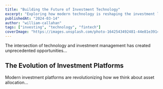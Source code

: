 ```yaml
---
title: "Building the Future of Investment Technology"
excerpt: "Exploring how modern technology is reshaping the investment landscape"
publishedAt: "2024-03-14"
author: "william-callahan"
tags: ["investing", "technology", "fintech"]
coverImage: "https://images.unsplash.com/photo-1642543492481-44e81e3914a7?auto=format&fit=crop&q=80"
---
```


The intersection of technology and investment management has created unprecedented opportunities...

## The Evolution of Investment Platforms

Modern investment platforms are revolutionizing how we think about asset allocation...